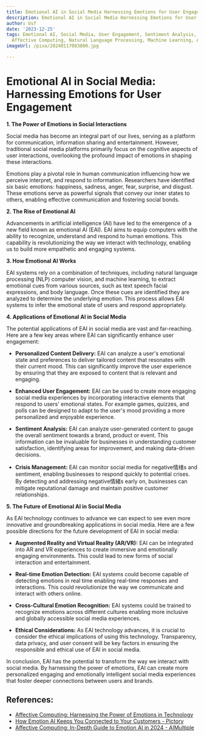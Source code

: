 ```yaml
---
title: Emotional AI in Social Media Harnessing Emotions for User Engagement
description: Emotional AI in Social Media Harnessing Emotions for User Engagement
author: Usf
date: '2023-12-25'
tags: Emotional AI, Social Media, User Engagement, Sentiment Analysis, Emotion Recognition,
  Affective Computing, Natural Language Processing, Machine Learning, Artificial Intelligence
imageUrl: /pixa/20240117083800.jpg

---
```

# Emotional AI  in Social Media: Harnessing Emotions for User Engagement

**1. The Power of Emotions in Social  Interactions**

Social media has become an integral part of our lives, serving as a  platform for communication, information sharing and entertainment.  However, traditional  social media platforms primarily focus on the cognitive aspects of user interactions, overlooking the profound impact of emotions in shaping these interactions.

Emotions play  a pivotal role in human communication influencing  how we perceive interpret, and respond to information. Researchers have identified six basic emotions: happiness, sadness, anger, fear, surprise, and disgust. These emotions serve as powerful signals  that convey our inner states to others, enabling effective communication and fostering social  bonds.

**2. The Rise of Emotional AI**

Advancements in artificial intelligence (AI) have led to the emergence of a new field known as emotional AI (EAI). EAI aims to equip computers with  the ability to recognize, understand and respond to human  emotions. This  capability is revolutionizing the  way  we interact with technology,  enabling us to build more empathetic and  engaging systems.

**3. How Emotional AI Works**

EAI systems rely  on a combination  of techniques, including natural language  processing (NLP) computer vision, and machine learning, to extract emotional  cues from various sources, such as text speech facial expressions, and body language. Once these  cues  are identified they are analyzed to determine the  underlying emotion. This process allows  EAI systems to infer  the emotional state of users and respond appropriately.

**4.  Applications of Emotional AI in Social Media**

The potential applications  of EAI in social media are vast and far-reaching. Here are a few key areas where EAI can significantly enhance user  engagement:

* **Personalized Content Delivery:** EAI can analyze a user's emotional state and preferences to deliver tailored content that resonates with their current mood. This can significantly improve the user experience by  ensuring  that they are exposed to content that is  relevant and  engaging.

* **Enhanced  User Engagement:** EAI can be used  to create more engaging social media experiences by incorporating interactive elements that respond to users' emotional states. For  example games, quizzes, and  polls can be designed to adapt to  the user's  mood providing a more  personalized and enjoyable experience.

* **Sentiment Analysis:** EAI can analyze user-generated content to gauge the overall sentiment towards a brand, product or event. This  information can be invaluable for businesses in understanding customer satisfaction, identifying areas for improvement, and making data-driven decisions.

* **Crisis Management:** EAI can monitor social  media for negative情绪s and sentiment, enabling businesses to  respond quickly to potential crises. By detecting and addressing negative情緒s early on, businesses can mitigate reputational damage and maintain positive customer relationships.

**5. The Future of Emotional AI in Social  Media**

As EAI technology continues to advance we can expect to see even more innovative and groundbreaking applications  in social media. Here are a few possible directions for  the future development of EAI in social media:

* **Augmented Reality and Virtual Reality (AR/VR):** EAI can be integrated into AR and VR experiences to  create immersive and  emotionally engaging environments. This could lead to new forms of  social  interaction and entertainment.

* **Real-time  Emotion Detection:** EAI systems  could become capable of detecting emotions in real time enabling real-time  responses and  interactions. This could revolutionize the way we communicate and interact with others online.

* **Cross-Cultural Emotion Recognition:** EAI systems could be trained to recognize emotions across  different cultures enabling more inclusive and globally accessible social  media experiences.

* **Ethical Considerations:** As EAI technology advances, it is crucial to consider the  ethical implications of using this technology.  Transparency, data privacy, and user consent  will be key factors in ensuring the responsible and ethical use of EAI in social media.

In conclusion, EAI has  the potential to transform  the way we interact with  social media. By harnessing the power of emotions, EAI can  create more personalized engaging and emotionally intelligent social media experiences that foster deeper connections between  users and brands.

## References:
- [Affective Computing: Harnessing the Power of Emotions in Technology](https://www.linkedin.com/pulse/affective-computing-harnessing-power-emotions-technology)
- [How Emotion AI Keeps You Connected to Your Customers - Pictory](https://pictory.ai/blog/how-emotion-ai-keeps-you-connected-to-your-customers)
- [Affective Computing: In-Depth Guide to Emotion AI in 2024 - AIMultiple](https://research.aimultiple.com/affective-computing/)
